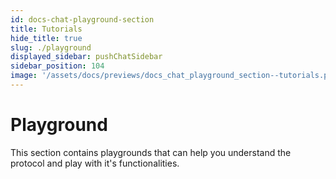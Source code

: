 ```yaml
---
id: docs-chat-playground-section
title: Tutorials
hide_title: true
slug: ./playground
displayed_sidebar: pushChatSidebar
sidebar_position: 104
image: '/assets/docs/previews/docs_chat_playground_section--tutorials.png'
---
```


# Playground

This section contains playgrounds that can help you understand the protocol and play with it's functionalities.

<head>
  <title>{`Playground Section | Push Chat | Push Documentation`}</title>
</head>


<DocCardList />

